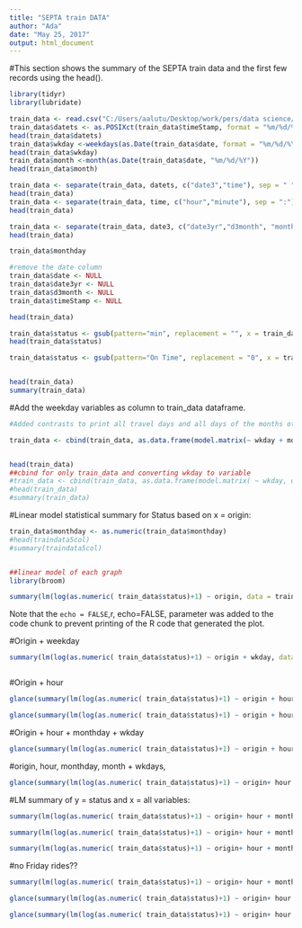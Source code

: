 ---
title: "SEPTA train DATA"
author: "Ada"
date: "May 25, 2017"
output: html_document
---



#This section shows the summary of the SEPTA train data and the first few records using the head().

```{r, echo=FALSE}

library(tidyr)
library(lubridate)

train_data <- read.csv("C:/Users/aalutu/Desktop/work/pers/data science/on-time-performance/trainsample_otp.csv")
train_data$datets <- as.POSIXct(train_data$timeStamp, format = "%m/%d/%Y %H:%M")
head(train_data$datets)
train_data$wkday <-weekdays(as.Date(train_data$date, format = "%m/%d/%Y"))
head(train_data$wkday)
train_data$month <-month(as.Date(train_data$date, "%m/%d/%Y"))
head(train_data$month)

train_data <- separate(train_data, datets, c("date3","time"), sep = " ")
head(train_data)
train_data <- separate(train_data, time, c("hour","minute"), sep = ":")
head(train_data)

train_data <- separate(train_data, date3, c("date3yr","d3month", "monthday"), sep = "-")
head(train_data)

train_data$monthday

#remove the date column
train_data$date <- NULL
train_data$date3yr <- NULL
train_data$d3month <- NULL
train_data$timeStamp <- NULL

head(train_data)

train_data$status <- gsub(pattern="min", replacement = "", x = train_data$status, ignore.case = TRUE)
head(train_data$status)

train_data$status <- gsub(pattern="On Time", replacement = "0", x = train_data$status, ignore.case = TRUE)


head(train_data)
summary(train_data)

```



#Add the weekday variables as column to train_data dataframe.
```{r}
#Added contrasts to print all travel days and all days of the months otherwise some are skipped.

train_data <- cbind(train_data, as.data.frame(model.matrix(~ wkday + monthday, data = train_data, contrasts.arg = list(wkday = contr.treatment(n = 7, contrasts = FALSE), monthday = contr.treatment(n = 31, contrasts = FALSE)))))


head(train_data)
##cbind for only train_data and converting wkday to variable
#train_data <- cbind(train_data, as.data.frame(model.matrix( ~ wkday, data = train_data)))
#head(train_data)
#summary(train_data)
```

#Linear model statistical summary for Status based on x = origin:

```{r}

train_data$monthday <- as.numeric(train_data$monthday)
#head(traindata5col)
#summary(traindata5col)


##linear model of each graph
library(broom)

summary(lm(log(as.numeric( train_data$status)+1) ~ origin, data = train_data))

```

Note that the `echo = FALSE`,r, echo=FALSE, parameter was added to the code chunk to prevent printing of the R code that generated the plot.


#Origin + weekday

```{r}

summary(lm(log(as.numeric( train_data$status)+1) ~ origin + wkday, data = train_data))

```
```{r}

```
#Origin + hour

```{r}

glance(summary(lm(log(as.numeric( train_data$status)+1) ~ origin + hour, data = train_data)))

glance(summary(lm(log(as.numeric( train_data$status)+1) ~ origin + hour + wkday + monthday, data = train_data)))

```



#Origin + hour + monthday + wkday
```{r}

glance(summary(lm(log(as.numeric( train_data$status)+1) ~ origin + hour +monthday + train_data$wkdaySunday, data = train_data)))
```


#origin, hour, monthday, month + wkdays,

```{r}

glance(summary(lm(log(as.numeric( train_data$status)+1) ~ origin+ hour + month + monthday + wkdaySunday + wkdayMonday, data = train_data)))

```

#LM summary of y = status and x = all variables:

```{r}

summary(lm(log(as.numeric( train_data$status)+1) ~ origin+ hour + month + monthday + wkdaySunday + wkdayMonday + wkdayTuesday, data = train_data))
```


```{r}
summary(lm(log(as.numeric( train_data$status)+1) ~ origin+ hour + month + monthday + wkdaySunday + wkdayMonday + wkdayTuesday + wkdayWednesday, data = train_data))

```


```{r}
summary(lm(log(as.numeric( train_data$status)+1) ~ origin+ hour + month + monthday + wkdaySunday + wkdayMonday + wkdayTuesday + wkdayWednesday + wkdayThursday, data = train_data))

```

#no Friday rides??
```{r}
summary(lm(log(as.numeric( train_data$status)+1) ~ origin+ hour + month + monthday + wkdaySunday + wkdayMonday + wkdayTuesday + wkdayWednesday + wkdayThursday + wkdaySaturday, data = train_data))

```


```{r}

glance(summary(lm(log(as.numeric( train_data$status)+1) ~ origin+ hour + month + monthday + wkdaySunday + wkdayMonday + wkdayTuesday + wkdayWednesday + wkdayThursday + wkdaySaturday + wkdaySunday, data = train_data)))
```

```{r}

glance(summary(lm(log(as.numeric( train_data$status)+1) ~ origin+ hour + minute + month + wkday1 + wkday2 + wkday3 + wkday4 + wkday5 + wkday6 + wkday7 + monthday1 + monthday2 + monthday3 + monthday4 + monthday5 + monthday6 + monthday7 + monthday8 + monthday9 + monthday10 + monthday11 + monthday12 + monthday13 + monthday14+ monthday15 + monthday16 + monthday17 + monthday18 + monthday19 + monthday20 + monthday21+ monthday22 + monthday23 + monthday24 + monthday25 + monthday26 + monthday27 + monthday28+ monthday29 + monthday30 + monthday31 + train_data$next_station + train_data$direction, data = train_data)))

```

